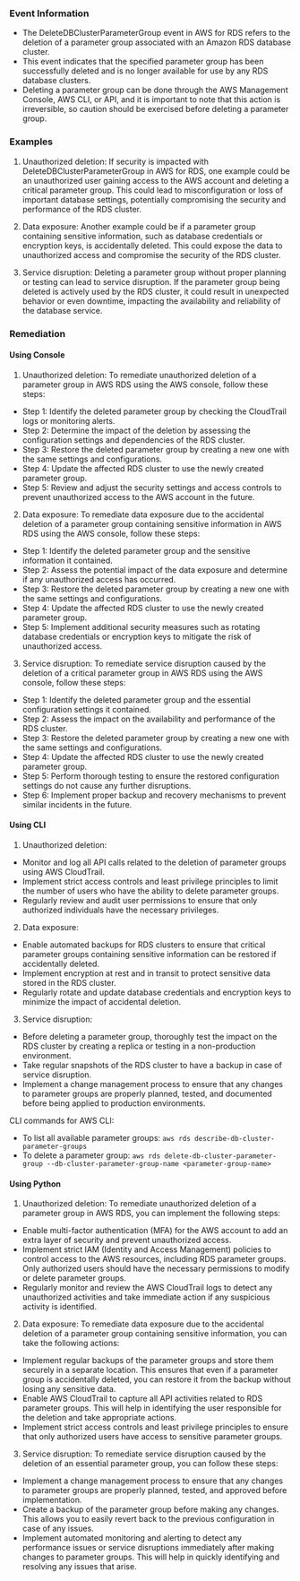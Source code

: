 
### Event Information

- The DeleteDBClusterParameterGroup event in AWS for RDS refers to the deletion of a parameter group associated with an Amazon RDS database cluster.
- This event indicates that the specified parameter group has been successfully deleted and is no longer available for use by any RDS database clusters.
- Deleting a parameter group can be done through the AWS Management Console, AWS CLI, or API, and it is important to note that this action is irreversible, so caution should be exercised before deleting a parameter group.


### Examples

1. Unauthorized deletion: If security is impacted with DeleteDBClusterParameterGroup in AWS for RDS, one example could be an unauthorized user gaining access to the AWS account and deleting a critical parameter group. This could lead to misconfiguration or loss of important database settings, potentially compromising the security and performance of the RDS cluster.

2. Data exposure: Another example could be if a parameter group containing sensitive information, such as database credentials or encryption keys, is accidentally deleted. This could expose the data to unauthorized access and compromise the security of the RDS cluster.

3. Service disruption: Deleting a parameter group without proper planning or testing can lead to service disruption. If the parameter group being deleted is actively used by the RDS cluster, it could result in unexpected behavior or even downtime, impacting the availability and reliability of the database service.

### Remediation

#### Using Console

1. Unauthorized deletion: To remediate unauthorized deletion of a parameter group in AWS RDS using the AWS console, follow these steps:

- Step 1: Identify the deleted parameter group by checking the CloudTrail logs or monitoring alerts.
- Step 2: Determine the impact of the deletion by assessing the configuration settings and dependencies of the RDS cluster.
- Step 3: Restore the deleted parameter group by creating a new one with the same settings and configurations.
- Step 4: Update the affected RDS cluster to use the newly created parameter group.
- Step 5: Review and adjust the security settings and access controls to prevent unauthorized access to the AWS account in the future.

2. Data exposure: To remediate data exposure due to the accidental deletion of a parameter group containing sensitive information in AWS RDS using the AWS console, follow these steps:

- Step 1: Identify the deleted parameter group and the sensitive information it contained.
- Step 2: Assess the potential impact of the data exposure and determine if any unauthorized access has occurred.
- Step 3: Restore the deleted parameter group by creating a new one with the same settings and configurations.
- Step 4: Update the affected RDS cluster to use the newly created parameter group.
- Step 5: Implement additional security measures such as rotating database credentials or encryption keys to mitigate the risk of unauthorized access.

3. Service disruption: To remediate service disruption caused by the deletion of a critical parameter group in AWS RDS using the AWS console, follow these steps:

- Step 1: Identify the deleted parameter group and the essential configuration settings it contained.
- Step 2: Assess the impact on the availability and performance of the RDS cluster.
- Step 3: Restore the deleted parameter group by creating a new one with the same settings and configurations.
- Step 4: Update the affected RDS cluster to use the newly created parameter group.
- Step 5: Perform thorough testing to ensure the restored configuration settings do not cause any further disruptions.
- Step 6: Implement proper backup and recovery mechanisms to prevent similar incidents in the future.

#### Using CLI

1. Unauthorized deletion:
- Monitor and log all API calls related to the deletion of parameter groups using AWS CloudTrail.
- Implement strict access controls and least privilege principles to limit the number of users who have the ability to delete parameter groups.
- Regularly review and audit user permissions to ensure that only authorized individuals have the necessary privileges.

2. Data exposure:
- Enable automated backups for RDS clusters to ensure that critical parameter groups containing sensitive information can be restored if accidentally deleted.
- Implement encryption at rest and in transit to protect sensitive data stored in the RDS cluster.
- Regularly rotate and update database credentials and encryption keys to minimize the impact of accidental deletion.

3. Service disruption:
- Before deleting a parameter group, thoroughly test the impact on the RDS cluster by creating a replica or testing in a non-production environment.
- Take regular snapshots of the RDS cluster to have a backup in case of service disruption.
- Implement a change management process to ensure that any changes to parameter groups are properly planned, tested, and documented before being applied to production environments.

CLI commands for AWS CLI:
- To list all available parameter groups: `aws rds describe-db-cluster-parameter-groups`
- To delete a parameter group: `aws rds delete-db-cluster-parameter-group --db-cluster-parameter-group-name <parameter-group-name>`

#### Using Python

1. Unauthorized deletion: To remediate unauthorized deletion of a parameter group in AWS RDS, you can implement the following steps:

- Enable multi-factor authentication (MFA) for the AWS account to add an extra layer of security and prevent unauthorized access.
- Implement strict IAM (Identity and Access Management) policies to control access to the AWS resources, including RDS parameter groups. Only authorized users should have the necessary permissions to modify or delete parameter groups.
- Regularly monitor and review the AWS CloudTrail logs to detect any unauthorized activities and take immediate action if any suspicious activity is identified.

2. Data exposure: To remediate data exposure due to the accidental deletion of a parameter group containing sensitive information, you can take the following actions:

- Implement regular backups of the parameter groups and store them securely in a separate location. This ensures that even if a parameter group is accidentally deleted, you can restore it from the backup without losing any sensitive data.
- Enable AWS CloudTrail to capture all API activities related to RDS parameter groups. This will help in identifying the user responsible for the deletion and take appropriate actions.
- Implement strict access controls and least privilege principles to ensure that only authorized users have access to sensitive parameter groups.

3. Service disruption: To remediate service disruption caused by the deletion of an essential parameter group, you can follow these steps:

- Implement a change management process to ensure that any changes to parameter groups are properly planned, tested, and approved before implementation.
- Create a backup of the parameter group before making any changes. This allows you to easily revert back to the previous configuration in case of any issues.
- Implement automated monitoring and alerting to detect any performance issues or service disruptions immediately after making changes to parameter groups. This will help in quickly identifying and resolving any issues that arise.

